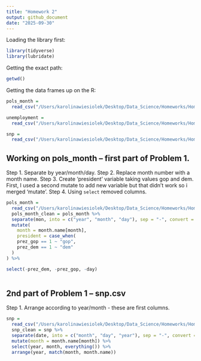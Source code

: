 ```yaml
---
title: "Homework 2"
output: github_document
date: "2025-09-30"
---
```


Loading the library first: 

```r
library(tidyverse)
library(lubridate)
```

Getting the exact path:
```r
getwd()
```

Getting the data frames up on the R:
```r
pols_month = 
  read_csv("/Users/karolinawiesiolek/Desktop/Data_Science/Homeworks/Homework2/data/pols-month.csv") 

unemployment = 
  read_csv("/Users/karolinawiesiolek/Desktop/Data_Science/Homeworks/Homework2/data/unemployment.csv") 

snp = 
  read_csv("/Users/karolinawiesiolek/Desktop/Data_Science/Homeworks/Homework2/data/snp.csv") 

```

## Working on pols_month -- first part of Problem 1.

Step 1. Separate by year/month/day.
Step 2. Replace month number with a month name.
Step 3. Create 'president' variable taking values gop and dem. First, I used a second mutate to add new variable but that didn't work so i merged 'mutate'.
Step 4. Using `select` removed columns. 

```r
pols_month =
  read_csv("/Users/karolinawiesiolek/Desktop/Data_Science/Homeworks/Homework2/data/pols-month.csv")
  pols_month_clean = pols_month %>% 
  separate(mon, into = c("year", "month", "day"), sep = "-", convert = TRUE) %>% 
  mutate(
    month = month.name[month],
    president = case_when(
    prez_gop == 1 ~ "gop",
    prez_dem == 1 ~ "dem"
  )
) %>% 

select(-prez_dem, -prez_gop, -day) 
 
```



## 2nd part of Problem 1 -- snp.csv 
Step 1. Arrange according to year/month - these are first columns. 

```r
snp =
  read_csv("/Users/karolinawiesiolek/Desktop/Data_Science/Homeworks/Homework2/data/snp.csv")
  snp_clean = snp %>% 
  separate(date, into = c("month", "day", "year"), sep = "-", convert = TRUE) %>% 
  mutate(month = month.name[month]) %>% 
  select(year, month, everything()) %>%
  arrange(year, match(month, month.name))

 ```
